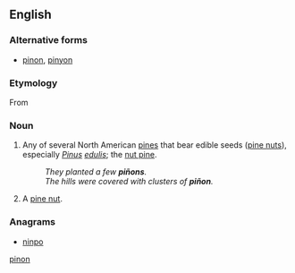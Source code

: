 {{also|pinon}}
==English==

===Alternative forms===
* [[pinon]], [[pinyon]]

===Etymology===
From {{etyl|es|en}} {{term|piñon||lang=es}}

===Noun===
{{en-noun|s|-}}

# {{uncountable|countable}} Any of several North American [[pine]]s that bear edible seeds ([[pine nut]]s), especially ''[[Pinus]] [[edulis]]''; the [[nut pine]].
#: ''They planted a few '''piñons'''.''
#: ''The hills were covered with clusters of '''piñon'''.''
# {{countable|uncountable}} A [[pine nut]].

===Anagrams===
* [[ninpo#English|ninpo]]

[[Category:English terms spelled with Ñ|pinon]]